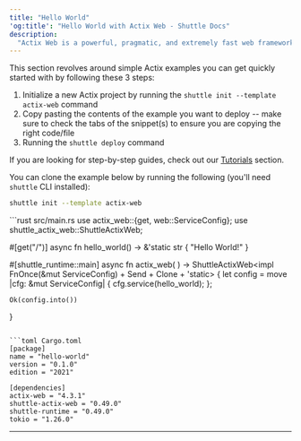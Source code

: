 ```yaml
---
title: "Hello World"
'og:title': "Hello World with Actix Web - Shuttle Docs"
description:
  "Actix Web is a powerful, pragmatic, and extremely fast web framework for Rust."
---
```


This section revolves around simple Actix examples you can get quickly started with by following these 3 steps:
1. Initialize a new Actix project by running the `shuttle init --template actix-web` command
2. Copy pasting the contents of the example you want to deploy -- make sure to check the tabs of the snippet(s) to ensure you are copying the right code/file
3. Running the `shuttle deploy` command

<Tip>If you are looking for step-by-step guides, check out our [Tutorials](/templates/tutorials) section.</Tip>

You can clone the example below by running the following (you'll need `shuttle` CLI installed):
```bash
shuttle init --template actix-web
```

<CodeGroup>
```rust src/main.rs
use actix_web::{get, web::ServiceConfig};
use shuttle_actix_web::ShuttleActixWeb;

#[get("/")]
async fn hello_world() -> &'static str {
    "Hello World!"
}

#[shuttle_runtime::main]
async fn actix_web(
) -> ShuttleActixWeb<impl FnOnce(&mut ServiceConfig) + Send + Clone + 'static> {
    let config = move |cfg: &mut ServiceConfig| {
        cfg.service(hello_world);
    };

    Ok(config.into())
}
```

```toml Cargo.toml
[package]
name = "hello-world"
version = "0.1.0"
edition = "2021"

[dependencies]
actix-web = "4.3.1"
shuttle-actix-web = "0.49.0"
shuttle-runtime = "0.49.0"
tokio = "1.26.0"
```
</CodeGroup>

---

<Snippet file="other-frameworks.mdx" />

<Snippet file="check-examples.mdx" />

